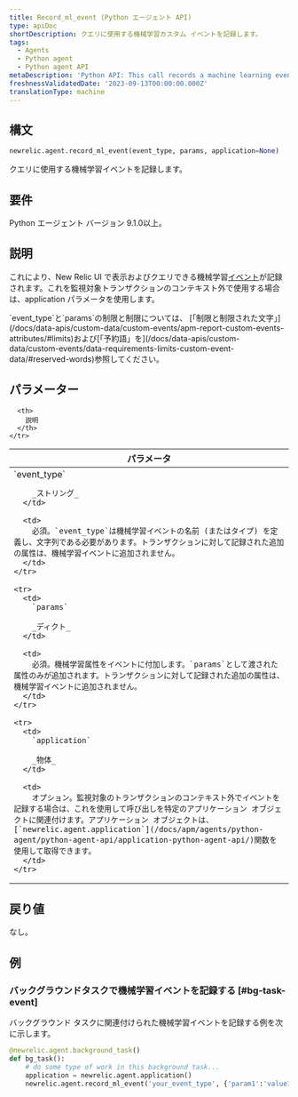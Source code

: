 ```yaml
---
title: Record_ml_event (Python エージェント API)
type: apiDoc
shortDescription: クエリに使用する機械学習カスタム イベントを記録します。
tags:
  - Agents
  - Python agent
  - Python agent API
metaDescription: 'Python API: This call records a machine learning event for use in querying.'
freshnessValidatedDate: '2023-09-13T00:00:00.000Z'
translationType: machine
---
```


## 構文

```py
newrelic.agent.record_ml_event(event_type, params, application=None)
```

クエリに使用する機械学習イベントを記録します。

## 要件

Python エージェント バージョン 9.1.0以上。

## 説明

これにより、New Relic UI で表示およびクエリできる機械学習[イベント](/docs/data-apis/understand-data/new-relic-data-types/#event-data)が記録されます。これを監視対象トランザクションのコンテキスト外で使用する場合は、application パラメータを使用します。

<Callout variant="important">
  `event_type`と`params`の制限と制限については、 [「制限と制限された文字」](/docs/data-apis/custom-data/custom-events/apm-report-custom-events-attributes/#limits)および[「予約語」を](/docs/data-apis/custom-data/custom-events/data-requirements-limits-custom-event-data/#reserved-words)参照してください。
</Callout>

## パラメーター

<table>
  <thead>
    <tr>
      <th width="25%">
        パラメータ
      </th>

      <th>
        説明
      </th>
    </tr>
  </thead>

  <tbody>
    <tr>
      <td>
        `event_type`

        _ストリング_
      </td>

      <td>
        必須。`event_type`は機械学習イベントの名前 (またはタイプ) を定義し、文字列である必要があります。トランザクションに対して記録された追加の属性は、機械学習イベントに追加されません。
      </td>
    </tr>

    <tr>
      <td>
        `params`

        _ディクト_
      </td>

      <td>
        必須。機械学習属性をイベントに付加します。`params`として渡された属性のみが追加されます。トランザクションに対して記録された追加の属性は、機械学習イベントに追加されません。
      </td>
    </tr>

    <tr>
      <td>
        `application`

        _物体_
      </td>

      <td>
        オプション。監視対象のトランザクションのコンテキスト外でイベントを記録する場合は、これを使用して呼び出しを特定のアプリケーション オブジェクトに関連付けます。アプリケーション オブジェクトは、 [`newrelic.agent.application`](/docs/apm/agents/python-agent/python-agent-api/application-python-agent-api/)関数を使用して取得できます。
      </td>
    </tr>
  </tbody>
</table>

## 戻り値

なし。

## 例

### バックグラウンドタスクで機械学習イベントを記録する [#bg-task-event]

バックグラウンド タスクに関連付けられた機械学習イベントを記録する例を次に示します。

```py
@newrelic.agent.background_task() 
def bg_task(): 
    # do some type of work in this background task...
    application = newrelic.agent.application()
    newrelic.agent.record_ml_event('your_event_type', {'param1':'value1'}, application)
```